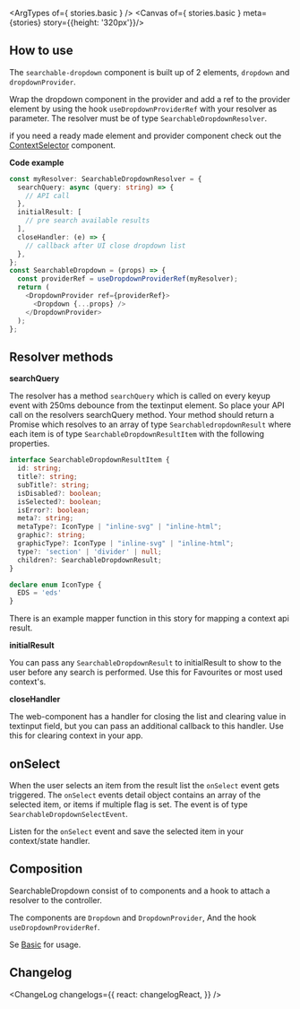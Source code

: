 





<Meta of={stories} />

<PackageInfo pkg={pkg} />

<ArgTypes of={ stories.basic } />
<Canvas of={ stories.basic } meta={stories} story={{height: '320px'}}/>

## How to use

The ``searchable-dropdown`` component is built up of 2 elements, ``dropdown`` and ``dropdownProvider``.

Wrap the dropdown component in the provider and add a ref to the provider element by using the hook ``useDropdownProviderRef`` with your resolver as parameter.
The resolver must be of type ``SearchableDropdownResolver``.

if you need a ready made element and provider component check out the [ContextSelector](https://equinor.github.io/fusion-react-components/?path=/docs/data-contextselector) component.

**Code example**

```ts
const myResolver: SearchableDropdownResolver = {
  searchQuery: async (query: string) => {
    // API call
  },
  initialResult: [
    // pre search available results
  ],
  closeHandler: (e) => {
    // callback after UI close dropdown list
  },
};
const SearchableDropdown = (props) => {
  const providerRef = useDropdownProviderRef(myResolver);
  return (
    <DropdownProvider ref={providerRef}>
      <Dropdown {...props} />
    </DropdownProvider>
  );
};
```

## Resolver methods

**searchQuery**

The resolver has a method ``searchQuery`` which is called on every keyup event with 250ms debounce from the textinput element. So place your API call on the resolvers searchQuery method.
Your method should return a Promise which resolves to an array of type ``SearchabledropdownResult`` where each item is of type ``SearchableDropdownResultItem`` with the following properties.

```typescript
interface SearchableDropdownResultItem {
  id: string;
  title?: string;
  subTitle?: string;
  isDisabled?: boolean;
  isSelected?: boolean;
  isError?: boolean;
  meta?: string;
  metaType?: IconType | "inline-svg" | "inline-html";
  graphic?: string;
  graphicType?: IconType | "inline-svg" | "inline-html";
  type?: 'section' | 'divider' | null;
  children?: SearchableDropdownResult;
}

declare enum IconType {
  EDS = 'eds'
}

```

There is an example mapper function in this story for mapping a context api result.

**initialResult**

You can pass any ``SearchableDropdownResult`` to initialResult to show to the user before any search is performed. Use this for Favourites or most used context's.

**closeHandler**

The web-component has a handler for closing the list and clearing value in textinput field, but you can pass an additional callback to this handler. Use this for clearing context in your app. 

## onSelect

When the user selects an item from the result list the ``onSelect`` event gets triggered. The ``onSelect`` events detail object contains an array of the selected item, or items if multiple flag is set. 
The event is of type ``SearchableDropdownSelectEvent``.



Listen for the ``onSelect`` event and save the selected item in your context/state handler.

## Composition

SearchableDropdown consist of to components and a hook to attach a resolver to the controller.

The components are ``Dropdown`` and ``DropdownProvider``, And the hook ``useDropdownProviderRef``.

Se [Basic](?path=/docs/data-searchable-dropdown--basic) for usage.

## Changelog

<ChangeLog
  changelogs={{
    react: changelogReact,
  }}
/>